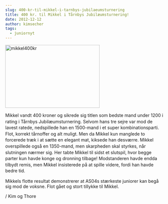 ```yaml
---
slug: 400-kr-til-mikkel-i-tarnbys-jubilaeumsturnering
title: 400 kr. til Mikkel i Tårnbys Jubilæumsturnering! 
date: 2012-12-12
author: kimsecher
tags:
  - juniornyt
---
```

<a href="https://nbskak.dk/wp-content/uploads/2013/04/mikkel400kr.png"><img className="alignnone size-full wp-image-138" alt="mikkel400kr" src="https://nbskak.dk/wp-content/uploads/2013/04/mikkel400kr.png" width="300" height="200" /></a>

<span style="line-height: 1.4em;">Mikkel vandt 400 kroner og sikrede sig titlen som bedste mand under 1200 i rating i Tårnbys Jubilæumsturnering. Selvom hans tre sejre var mod de lavest ratede, nedspillede han en 1500-mand i et super kombinationsparti. Flot, korrekt tårnoffer og alt muligt. Men da Mikkel kun manglede to forcerede træk i at sætte en elegant mat, kiksede han desværre. Mikkel overspillede også en 1350-mand, men skarpheden skal styrkes, når slutningen nærmer sig. Her tabte Mikkel til sidst et slutspil, hvor begge parter kun havde konge og dronning tilbage! Modstanderen havde endda tilbydt remis, men Mikkel insisterede på at spille videre, fordi han havde bedre tid.</span>

Mikkels flotte resultat demonstrerer at AS04s stærkeste juniorer kan begå sig mod de voksne.
Flot gået og stort tillykke til Mikkel.

/ Kim og Thore
